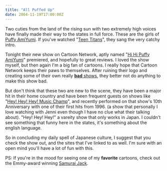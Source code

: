 ```yaml
---
title: "All Puffed Up"
date: 2004-11-19T17:00:00Z
---
```


Two cuties from the land of the rising sun with two extremely high voices have finally made their way to the states in full force. These are the girls of [Puffy AmiYumi][1]. If you've watched "[Teen Titans][2]", they sang the very catchy intro.

Tonight their new show on Cartoon Network, aptly named "[Hi Hi Puffy AmiYumi][3]" premiered, and hopefully to great reviews. I loved the show myself, but then again I'm a big fan of cartoons. I really hope that Cartoon Network keeps their paws to themselves. After ruining their logo and creating some of their own really [**bad** shows][4], they better not do anything to make this show bad.

But don't think that these two are new to the scene, they have been a major hit in their home country and have been frequent guests on shows like "[Hey! Hey! Hey! Music Champ][5]", and recently performed on that show's 10th Anniversary with one of their first hits from 1996. (a show that personally I love watching with Jenni even though I have no clue what their talking about). "Hey! Hey! Hey!" a vareity show that only works in Japan. I couldn't see something that funny here in the states, it's something about the english language.

So in concluding my daily spell of Japanese culture, I suggest that you check the show out, and the sites that I've linked to as well. I'm sure with an open mind you'll have a lot of fun with this.

PS: If you're in the mood for seeing one of my **favorite** cartoons, check out the Emmy-award winning [Samurai Jack][6].

[1]: http://www.puffyamiyumi.com/
[2]: http://www.cartoonnetwork.com/tv_shows/titans/index.html
[3]: http://www.cartoonnetwork.com/tv_shows/puffyamiyumi/index.html
[4]: http://www.cartoonnetwork.com/tv_shows/megasxlr/index.html
[5]: http://www.fujiint.co.jp/HEY/
[6]: http://www.cartoonnetwork.com/tv_shows/samuraijack/index.html
